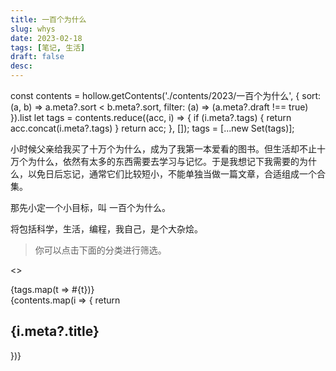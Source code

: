 ```yaml
---
title: 一百个为什么
slug: whys
date: 2023-02-18
tags: [笔记, 生活]
draft: false
desc:
---
```


const contents = hollow.getContents('./contents/2023/一百个为什么',
  {
    sort: (a, b) => a.meta?.sort < b.meta?.sort,
    filter: (a) => (a.meta?.draft !== true)
  }).list
let tags = contents.reduce((acc, i) => {
  if (i.meta?.tags) {
    return acc.concat(i.meta?.tags)
  }
  return acc;
}, []);
tags = [...new Set(tags)];

小时候父亲给我买了十万个为什么，成为了我第一本爱看的图书。但生活却不止十万个为什么，依然有太多的东西需要去学习与记忆。于是我想记下我需要的为什么，以免日后忘记，通常它们比较短小，不能单独当做一篇文章，合适组成一个合集。

那先小定一个小目标，叫 一百个为什么。

将包括科学，生活，编程，我自己，是个大杂烩。

> 你可以点击下面的分类进行筛选。

<>
  <div x-data="{ selected: ''}">
    <div className={'flex flex-wrap space-x-2'}>
      {tags.map(t => <span
        className="opacity-50 cursor-pointer transition-opacity"
        x-on:click={`selected = selected==='${t}'?'':'${t}'`}
        x-bind:class={`selected !== '${t}'?(selected?'opacity-30':'opacity-50'):'opacity-100'`}
      >#{t}</span>)}
    </div>
    {contents.map(i => {
      return <div
        data-json={JSON.stringify({tags: i.meta?.tags})}
        x-show={`selected.length===0 || ${JSON.stringify(i.meta?.tags)}.indexOf(selected) != -1`}
        x-collapse
        x-transition:enter="ease-in-out duration-500"
        x-transition:enter-start="opacity-0"
        x-transition:enter-end="opacity-100"
        x-transition:leave="ease-in-out duration-500"
        x-transition:leave-start="opacity-100"
        x-transition:leave-end="opacity-0"
      >
        <h2 id={i.meta?.hash || i.meta?.title}>{i.meta?.title}</h2>
        <Tags tags={i.meta?.tags}/>
        <div dangerouslySetInnerHTML={{__html: i.content}}></div>
      </div>
    })}
  </div>
</>

<script defer src="https://cdn.jsdelivr.net/npm/@alpinejs/collapse@3.x.x/dist/cdn.min.js"></script>
<script defer src="https://unpkg.com/alpinejs@3.x.x/dist/cdn.min.js"/>
